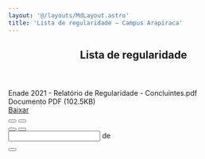 ```yaml
---
layout: '@/layouts/MdLayout.astro'
title: 'Lista de regularidade — Campus Arapiraca'
---
```



<span></span>
<article id="content">
<header>

<h1>
         Lista de regularidade
        </h1>


</header>
<div id="viewlet-above-content-body">
</div>
<div id="content-core">
<div id="fileview">
<div class="head">
<div class="name">
<div class="details" style="display:inline-block; padding:0">
            Enade 2021 - Relatório de Regularidade - Concluintes.pdf
            <br/>
            Documento PDF
                            (102.5KB)
           </div>
</div>
<a class="btn btn-more-blue float-end" href="https://arapiraca.ufal.br/graduacao/ciencia-da-computacao/institucional/enade/enade-2021/enade-2021-relatorio-de-regularidade-concluintes.pdf/%40%40download/file/Enade%25202021%2520-%2520Relato%25CC%2581rio%2520de%2520Regularidade%2520-%2520Concluintes.pdf">
           Baixar
          </a>
</div>
<div id="canvas-container">
<i class="fa-solid fa-rotate fa-spin">
</i>
<canvas data-src="https://arapiraca.ufal.br/graduacao/ciencia-da-computacao/institucional/enade/enade-2021/enade-2021-relatorio-de-regularidade-concluintes.pdf/@@download/file/Enade 2021 - Relatório de Regularidade - Concluintes.pdf" id="pdf-viewer">
</canvas>
<div class="controle">
<button class="btn" id="prev" title="Página anterior" type="button">
<i aria-hidden="true" class="fa fa-chevron-left">
</i>
</button>
<button class="btn" id="next" title="Pŕoxima página" type="button">
<i aria-hidden="true" class="fa fa-chevron-right">
</i>
</button>
</div>
</div>
<div class="foot">
<div class="zoom">
<button id="zoom_out" title="Reduzir">
<i aria-hidden="true" class="fa fa-minus">
</i>
</button>
<button id="zoom_in" title="Ampliar">
<i aria-hidden="true" class="fa fa-plus">
</i>
</button>
</div>
<span id="scale">
</span>
<form action="." id="form-page">
<input id="page_num"/>
<span>
            de
           </span>
<span id="page_count">
</span>
</form>
<button id="toggle-screen" title="Alternar tela cheia">
<span aria-hidden="true" class="fa fa-expand">
</span>
</button>
</div>
</div>
</div>
<div id="viewlet-below-content-body">
</div>
</article>